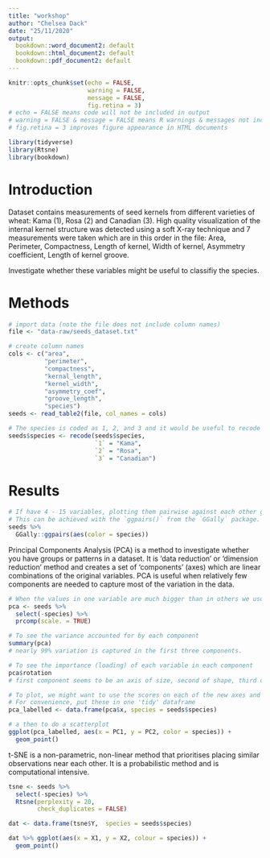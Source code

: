 ```yaml
---
title: "workshop"
author: "Chelsea Dack"
date: "25/11/2020"
output:
  bookdown::word_document2: default
  bookdown::html_document2: default
  bookdown::pdf_document2: default
---
```


<!-- set default code chunk options -->
```r
knitr::opts_chunk$set(echo = FALSE, 
                      warning = FALSE,
                      message = FALSE,
                      fig.retina = 3)
# echo = FALSE means code will not be included in output
# warning = FALSE & message = FALSE means R warnings & messages not included
# fig.retina = 3 improves figure appearance in HTML documents
```

<!-- insert code chunk for package loading -->
```r
library(tidyverse)
library(Rtsne)
library(bookdown)
```

# Introduction
Dataset contains measurements of seed kernels from different varieties of wheat: Kama (1), Rosa (2) and Canadian (3). High quality visualization of the internal kernel structure was detected using a soft X-ray technique and 7 measurements were taken which are in this order in the file: Area, Perimeter, Compactness, Length of kernel, Width of kernel, Asymmetry coefficient, Length of kernel groove.

Investigate whether these variables might be useful to classifiy the species.

# Methods
```r
# import data (note the file does not include column names)
file <- "data-raw/seeds_dataset.txt"
```

```r
# create column names
cols <- c("area", 
          "perimeter",
          "compactness",
          "kernal_length",
          "kernel_width",
          "asymmetry_coef",
          "groove_length",
          "species")
seeds <- read_table2(file, col_names = cols)

# The species is coded as 1, 2, and 3 and it would be useful to recode to the species names:
seeds$species <- recode(seeds$species,
                        `1` = "Kama",
                        `2` = "Rosa",
                        `3` = "Canadian")
```

# Results
```r
# If have 4 - 15 variables, plotting them pairwise against each other gives nice overview. 
# This can be achieved with the `ggpairs()` from the `GGally` package.
seeds %>% 
  GGally::ggpairs(aes(color = species)) 
```

Principal Components Analysis (PCA) is a method to investigate whether you have groups or patterns in a dataset. It is 'data reduction' or 'dimension reduction' method and creates a set of 'components' (axes) which are linear combinations of the original variables. PCA is useful when relatively few components are needed to capture most of the variation in the data.

```r
# When the values in one variable are much bigger than in others we usually scale all the variables (mean of zero and a unit variance) before undertaking PCA to avoid the variable with the biggest values dominating the analysis.
pca <- seeds %>% 
  select(-species) %>% 
  prcomp(scale. = TRUE)

# To see the variance accounted for by each component
summary(pca)
# nearly 99% variation is captured in the first three components.

# To see the importance (loading) of each variable in each component
pca$rotation
# first component seems to be an axis of size, second of shape, third of density
```

```r
# To plot, we might want to use the scores on each of the new axes and colour them by species. The scores are in a variable called $x
# For convenience, put these in one 'tidy' dataframe
pca_labelled <- data.frame(pca$x, species = seeds$species)

# a then to do a scatterplot
ggplot(pca_labelled, aes(x = PC1, y = PC2, color = species)) +
  geom_point()
```

t-SNE is a non-parametric, non-linear method that prioritises placing similar observations near each other. It is a probabilistic method and is computational intensive.

```r
tsne <- seeds %>% 
  select(-species) %>%
  Rtsne(perplexity = 20,
        check_duplicates = FALSE)

dat <- data.frame(tsne$Y,  species = seeds$species)

dat %>% ggplot(aes(x = X1, y = X2, colour = species)) +
  geom_point()
```
